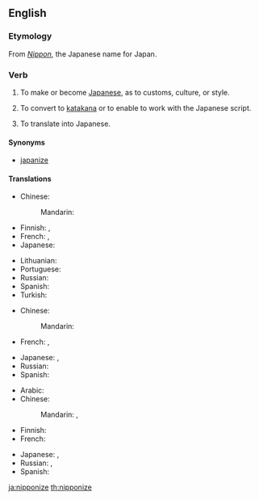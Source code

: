 ==English==

===Etymology===
From ''[[Nippon]]'', the Japanese name for Japan.

===Verb===
{{en-verb|nipponiz|ing}}

# {{context|transitive|lang=en}} To make or become [[Japanese]], as to customs, culture, or style.
# {{context|transitive|lang=en}} To convert to [[katakana]] or to enable to work with the Japanese script.
# {{context|transitive|lang=en}} To translate into Japanese.

====Synonyms====
* [[japanize]]

====Translations====
{{trans-top|to make or become more Japanese}}
* Chinese:
*: Mandarin: {{t|cmn|日本化|tr=Rìběnhuà|sc=Hani}}
* Finnish: {{qualifier|transitive}} {{t|fi|japanisoida}}, {{qualifier|intransitive}} {{t|fi|japanisoitua}}
* French: {{t|fr|nipponiser}}, {{t+|fr|japoniser}}
* Japanese: {{t|ja|日本化|alt=日本化する|tr=にほんかする, Nihonka-suru}}
{{trans-mid}}
* Lithuanian: {{t|lt|japoninti}}
* Portuguese: {{t+|pt|niponizar}}
* Russian: {{t|ru|японизировать|tr=japonizírovat'}}
* Spanish: {{t|es|niponizar}}
* Turkish: {{t|tr|japonlaştırmak}}
{{trans-bottom}}

{{trans-top|to convert to Katakana or to enable to work with the Japanese script}}
* Chinese:
*: Mandarin: {{t|cmn|日本化|tr=Rìběnhuà|sc=Hani}}
* French: {{t|fr|nipponiser}}, {{t+|fr|japoniser}}
{{trans-mid}}
* Japanese: {{t|ja|日本化|alt=日本化する|tr=にほんかする, Nihonka-suru}}, {{t|ja|仮名書きする|tr=かながきする, kanagaki-suru}}
* Russian: {{t|ru|японизировать|tr=japonizírovat'}}
* Spanish: {{t|es|niponizar}}
{{trans-bottom}}

{{trans-top|to translate into Japanese}}
* Arabic: {{t|ar|ترجم إلى اليابانية|tr=tarjama 'ila al-yabaníyya}}
* Chinese:
*: Mandarin: {{t|cmn|翻譯成日語|sc=Hani}}, {{t|cmn|翻译成日语|tr=fānyì chéng Rìyǔ|sc=Hani}}
* Finnish: {{t+|fi|japanintaa}}
* French: {{t|fr|traduire en japonais}}
{{trans-mid}}
* Japanese: {{t|ja|日本語に翻訳する|tr=にほんごにほんやくする, Nihongo-ni hon'yaku-suru}}, {{t|ja|和訳する|tr=わやくする, Wayaku-suru}}
* Russian: {{t|ru|переводить на японский|tr=perevodít' na japónskij}}, {{t|ru|перевести на японский|tr=perevestí na japónskij}}
* Spanish: {{t|es|traducir a japonés}}
{{trans-bottom}}

[[ja:nipponize]]
[[th:nipponize]]